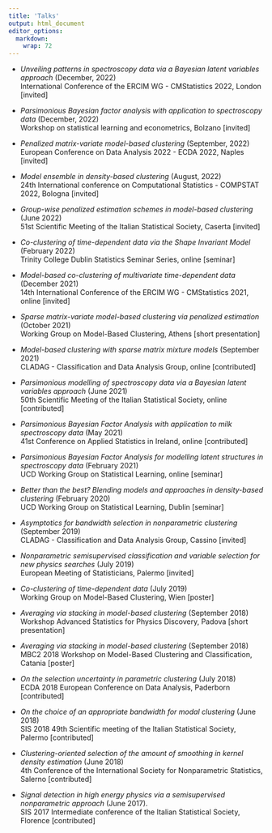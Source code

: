 ```yaml
---
title: 'Talks'
output: html_document
editor_options: 
  markdown: 
    wrap: 72
---
```


- *Unveiling patterns in spectroscopy data via a Bayesian latent variables approach* (December, 2022) <br> International Conference of the ERCIM WG - CMStatistics 2022, London [invited]

- *Parsimonious Bayesian factor analysis with application to spectroscopy data* (December, 2022) <br> Workshop on statistical learning and econometrics, Bolzano [invited]

-   *Penalized matrix-variate model-based clustering*
    (September, 2022) <br> European Conference on Data Analysis 2022 - ECDA 2022, Naples [invited]

-   *Model ensemble in density-based clustering*
    (August, 2022) <br> 24th International conference 
    on Computational Statistics - COMPSTAT 2022, Bologna [invited]

-   *Group-wise penalized estimation schemes in model-based clustering*
    (June 2022) <br> 51st Scientific
    Meeting of the Italian Statistical Society, Caserta [invited]

-   *Co-clustering of time-dependent data via the Shape Invariant Model*
    (February 2022) <br> Trinity
    College Dublin Statistics Seminar Series, online [seminar]

-   *Model-based co-clustering of multivariate time-dependent data*
    (December 2021) <br> 14th
    International Conference of the ERCIM WG - CMStatistics 2021, online
    [invited]

-   *Sparse matrix-variate model-based clustering via penalized estimation* (October 2021) <br> Working Group on Model-Based Clustering, Athens [short presentation]

-   *Model-based clustering with sparse matrix mixture models*
    (September 2021) <br> CLADAG -
    Classification and Data Analysis Group, online [contributed]

-   *Parsimonious modelling of spectroscopy data via a Bayesian latent      variables approach* (June 2021)
    <br> 50th Scientific Meeting of the Italian Statistical Society,
    online [contributed]

-   *Parsimonious Bayesian Factor Analysis with application to milk spectroscopy data* (May 2021)
    <br> 41st Conference on Applied Statistics in Ireland, online
    [contributed]

-   *Parsimonious Bayesian Factor Analysis for modelling latent structures in spectroscopy data*
    (February 2021) <br> UCD
    Working Group on Statistical Learning, online [seminar]

-   *Better than the best? Blending models and approaches in density-based clustering* (February 2020) <br> UCD Working Group on Statistical Learning, Dublin [seminar]

-   *Asymptotics for bandwidth selection in nonparametric clustering*
    (September 2019) <br> CLADAG -
    Classification and Data Analysis Group, Cassino [invited]

-   *Nonparametric semisupervised classification and variable selection for new physics searches* (July 2019) <br> European Meeting of Statisticians, Palermo [invited]

-   *Co-clustering of time-dependent data*
    (July 2019) <br> Working Group
    on Model-Based Clustering, Wien [poster]

-   *Averaging via stacking in model-based clustering*
    (September 2018) <br> Workshop
    Advanced Statistics for Physics Discovery, Padova [short
    presentation]

-   *Averaging via stacking in model-based clustering*
    (September 2018) <br>
    MBC2 2018 Workshop on Model-Based Clustering and Classification,
    Catania [poster]

-   *On the selection uncertainty in parametric clustering*
    (July 2018) <br> ECDA 2018 European
    Conference on Data Analysis, Paderborn [contributed]

-   *On the choice of an appropriate bandwidth for modal clustering*
    (June 2018) <br> SIS 2018 49th
    Scientific meeting of the Italian Statistical Society, Palermo
    [contributed]

-   *Clustering-oriented selection of the amount of smoothing in kernel
    density estimation* (June 2018) <br>
    4th Conference of the International Society for Nonparametric
    Statistics, Salerno [contributed]

-   *Signal detection in high energy physics via a semisupervised
    nonparametric approach* (June 2017). <br> SIS 2017 Intermediate conference of the Italian Statistical Society, Florence [contributed]
